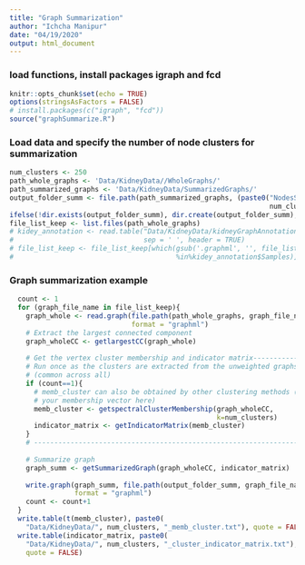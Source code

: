 ```yaml
---
title: "Graph Summarization"
author: "Ichcha Manipur"
date: "04/19/2020"
output: html_document
---
```


### load functions, install packages igraph and fcd
```r
knitr::opts_chunk$set(echo = TRUE)
options(stringsAsFactors = FALSE)
# install.packages(c("igraph", "fcd"))
source("graphSummarize.R")
```

### Load data and specify the number of node clusters for summarization
```r
num_clusters <- 250
path_whole_graphs <- 'Data/KidneyData//WholeGraphs/'
path_summarized_graphs <- 'Data/KidneyData/SummarizedGraphs/'
output_folder_summ <- file.path(path_summarized_graphs, (paste0("NodesSumm_",
                                                                num_clusters)))
ifelse(!dir.exists(output_folder_summ), dir.create(output_folder_summ), FALSE)
file_list_keep <- list.files(path_whole_graphs)
# kidey_annotation <- read.table("Data/KidneyData/kidneyGraphAnnotation.txt", 
#                                sep = ' ', header = TRUE)
# file_list_keep <- file_list_keep[which(gsub('.graphml', '', file_list_keep)
#                                        %in%kidey_annotation$Samples)]
```

### Graph summarization example
```r
  count <- 1
  for (graph_file_name in file_list_keep){
    graph_whole <- read.graph(file.path(path_whole_graphs, graph_file_name), 
                              format = "graphml")
    # Extract the largest connected component
    graph_wholeCC <- getlargestCC(graph_whole)
    
    # Get the vertex cluster membership and indicator matrix--------------------
    # Run once as the clusters are extracted from the unweighted graphs
    # (common across all)
    if (count==1){
      # memb_cluster can also be obtained by other clustering methods (Insert 
      # your membership vector here)
      memb_cluster <- getspectralClusterMembership(graph_wholeCC, 
                                                   k=num_clusters)
      indicator_matrix <- getIndicatorMatrix(memb_cluster)
    }
    # --------------------------------------------------------------------------
    
    # Summarize graph
    graph_summ <- getSummarizedGraph(graph_wholeCC, indicator_matrix)
    
    write.graph(graph_summ, file.path(output_folder_summ, graph_file_name), 
                format = "graphml")
    count <- count+1
  }
  write.table(t(memb_cluster), paste0(
    "Data/KidneyData/", num_clusters, "_memb_cluster.txt"), quote = FALSE)
  write.table(indicator_matrix, paste0(
    "Data/KidneyData/", num_clusters, "_cluster_indicator_matrix.txt"),
    quote = FALSE)
```

